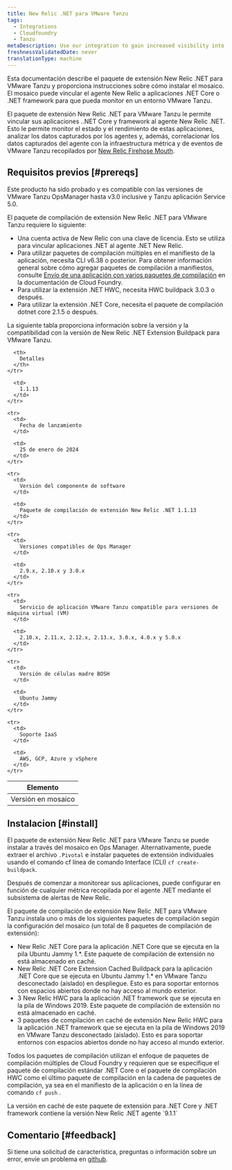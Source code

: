 ```yaml
---
title: New Relic .NET para VMware Tanzu
tags:
  - Integrations
  - Cloudfoundry
  - Tanzu
metaDescription: Use our integration to gain increased visibility into the performance of your VMware Tanzu environment.
freshnessValidatedDate: never
translationType: machine
---
```


Esta documentación describe el paquete de extensión New Relic .NET para VMware Tanzu y proporciona instrucciones sobre cómo instalar el mosaico. El mosaico puede vincular el agente New Relic a aplicaciones .NET Core o .NET framework para que pueda monitor en un entorno VMware Tanzu.

El paquete de extensión New Relic .NET para VMware Tanzu le permite vincular sus aplicaciones ..NET Core y framework al agente New Relic .NET. Esto le permite monitor el estado y el rendimiento de estas aplicaciones, analizar los datos capturados por los agentes y, además, correlacionar los datos capturados del agente con la infraestructura métrica y de eventos de VMware Tanzu recopilados por [New Relic Firehose Mouth](https://network.pivotal.io/products/nr-firehose-nozzle/).

## Requisitos previos [#prereqs]

Este producto ha sido probado y es compatible con las versiones de VMware Tanzu OpsManager hasta v3.0 inclusive y Tanzu aplicación Service 5.0.

El paquete de compilación de extensión New Relic .NET para VMware Tanzu requiere lo siguiente:

* Una cuenta activa de New Relic con una clave de licencia. Esto se utiliza para vincular aplicaciones .NET al agente .NET New Relic.
* Para utilizar paquetes de compilación múltiples en el manifiesto de la aplicación, necesita CLI v6.38 o posterior. Para obtener información general sobre cómo agregar paquetes de compilación a manifiestos, consulte [Envío de una aplicación con varios paquetes de compilación](https://docs.pivotal.io/application-service/buildpacks/use-multiple-buildpacks.html) en la documentación de Cloud Foundry.
* Para utilizar la extensión .NET HWC, necesita HWC buildpack 3.0.3 o después.
* Para utilizar la extensión .NET Core, necesita el paquete de compilación dotnet core 2.1.5 o después.

La siguiente tabla proporciona información sobre la versión y la compatibilidad con la versión de New Relic .NET Extension Buildpack para VMware Tanzu.

<table>
  <thead>
    <tr>
      <th>
        Elemento
      </th>

      <th>
        Detalles
      </th>
    </tr>
  </thead>

  <tbody>
    <tr>
      <td>
        Versión en mosaico
      </td>

      <td>
        1.1.13
      </td>
    </tr>

    <tr>
      <td>
        Fecha de lanzamiento
      </td>

      <td>
        25 de enero de 2024
      </td>
    </tr>

    <tr>
      <td>
        Versión del componente de software
      </td>

      <td>
        Paquete de compilación de extensión New Relic .NET 1.1.13
      </td>
    </tr>

    <tr>
      <td>
        Versiones compatibles de Ops Manager
      </td>

      <td>
        2.9.x, 2.10.x y 3.0.x
      </td>
    </tr>

    <tr>
      <td>
        Servicio de aplicación VMware Tanzu compatible para versiones de máquina virtual (VM)
      </td>

      <td>
        2.10.x, 2.11.x, 2.12.x, 2.13.x, 3.0.x, 4.0.x y 5.0.x
      </td>
    </tr>

    <tr>
      <td>
        Versión de células madre BOSH
      </td>

      <td>
        Ubuntu Jammy
      </td>
    </tr>

    <tr>
      <td>
        Soporte IaaS
      </td>

      <td>
        AWS, GCP, Azure y vSphere
      </td>
    </tr>
  </tbody>
</table>

## Instalacion [#install]

El paquete de extensión New Relic .NET para VMware Tanzu se puede instalar a través del mosaico en Ops Manager. Alternativamente, puede extraer el archivo `.Pivotal` e instalar paquetes de extensión individuales usando el comando cf línea de comando Interface (CLI) `cf create-buildpack`.

Después de comenzar a monitorear sus aplicaciones, puede configurar <InlinePopover type="alerts"/>en función de cualquier métrica recopilada por el agente .NET mediante el subsistema de alertas de New Relic.

El paquete de compilación de extensión New Relic .NET para VMware Tanzu instala uno o más de los siguientes paquetes de compilación según la configuración del mosaico (un total de 8 paquetes de compilación de extensión):

* New Relic .NET Core para la aplicación .NET Core que se ejecuta en la pila Ubuntu Jammy 1.\*. Este paquete de compilación de extensión no está almacenado en caché.
* New Relic .NET Core Extension Cached Buildpack para la aplicación .NET Core que se ejecuta en Ubuntu Jammy 1.\* en VMware Tanzu desconectado (aislado) en despliegue. Esto es para soportar entornos con espacios abiertos donde no hay acceso al mundo exterior.
* 3 New Relic HWC para la aplicación .NET framework que se ejecuta en la pila de Windows 2019. Este paquete de compilación de extensión no está almacenado en caché.
* 3 paquetes de compilación en caché de extensión New Relic HWC para la aplicación .NET framework que se ejecuta en la pila de Windows 2019 en VMware Tanzu desconectado (aislado). Esto es para soportar entornos con espacios abiertos donde no hay acceso al mundo exterior.

Todos los paquetes de compilación utilizan el enfoque de paquetes de compilación múltiples de Cloud Foundry y requieren que se especifique el paquete de compilación estándar .NET Core o el paquete de compilación HWC como el último paquete de compilación en la cadena de paquetes de compilación, ya sea en el manifiesto de la aplicación o en la línea de comando `cf push` .

<Callout variant="important">
  La versión en caché de este paquete de extensión para .NET Core y .NET framework contiene la versión New Relic .NET agente `9.1.1`
</Callout>

## Comentario [#feedback]

Si tiene una solicitud de característica, preguntas o información sobre un error, envíe un problema en [github](https://github.com/newrelic/newrelic-dotnet-buildpack-tile/issues).
